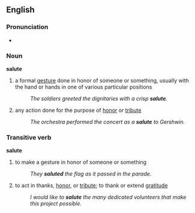 ==English==
===Pronunciation===
*{{audio|en-us-salute.ogg|Audio (US)}}

===Noun===
'''salute'''
#a formal [[gesture]] done in honor of someone or something, usually with the hand or hands in one of various particular positions
#:''The soldiers greeted the dignitaries with a crisp '''salute'''.''
#any action done for the purpose of [[honor]] or [[tribute]]
#:''The orchestra performed the concert as a '''salute''' to Gershwin.''

===Transitive verb===
'''salute'''
#to make a gesture in honor of someone or something
#:''They '''saluted''' the flag as it passed in the parade.''
#to act in thanks, [[honor]], or [[tribute]]; to thank or extend [[gratitude]]
#:''I would like to '''salute''' the many dedicated volunteers that make this project possible.''